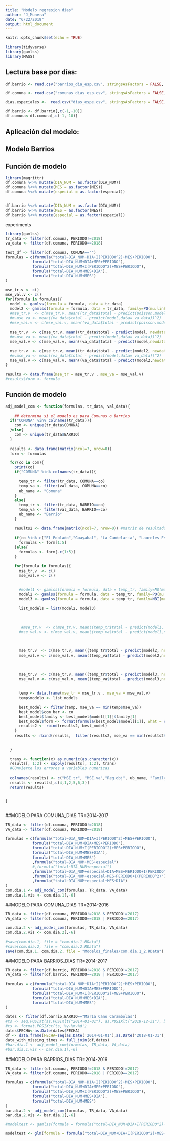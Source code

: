 ```yaml
---
title: "Modelo regresion dias"
author: "J_Munera"
date: "6/22/2019"
output: html_document
---
```


```r
knitr::opts_chunk$set(echo = TRUE)
```


```r
library(tidyverse)
library(gamlss)
library(MASS)
```

## Lectura base por días:

```r
df.barrio <- read.csv("barrios_dia_esp.csv", stringsAsFactors = FALSE, encoding = "ISO_8859-1", header = T)

df.comuna <- read.csv("comunas_dias_esp.csv", stringsAsFactors = FALSE, encoding = "ISO_8859-1", header = T)

dias.especiales <-  read.csv("dias_espe.csv", stringsAsFactors = FALSE, encoding = "ISO_8859-1", header = T)

df.barrio <- df.barrio[,c(-1,-10)] 
df.comuna<-df.comuna[,c(-1,-10)] 

```


## Aplicación del modelo:

## Modelo Barrios


## Función de modelo


```r
library(magrittr)
df.comuna %<>% mutate(DIA_NUM = as.factor(DIA_NUM))
df.comuna %<>% mutate(MES = as.factor(MES))
df.comuna %<>% mutate(especial = as.factor(especial))


df.barrio %<>% mutate(DIA_NUM = as.factor(DIA_NUM))
df.barrio %<>% mutate(MES = as.factor(MES))
df.barrio %<>% mutate(especial = as.factor(especial))
```

experiments
```r
library(gamlss)
tr_data <- filter(df.comuna, PERIODO!=2018)
va_data <- filter(df.comuna, PERIODO==2018)

test_df <- filter(df.comuna, COMUNA=="")
formulas = c(formula("total~DIA_NUM+DIA+I(PERIODO^2)+MES+PERIODO"),
            formula("total~DIA_NUM+DIA+MES+PERIODO"),
            formula("total~DIA_NUM+I(PERIODO^2)+MES+PERIODO"),
            formula("total~DIA_NUM+MES+DIA"),
            formula("total~DIA_NUM+MES")
)

mse_tr.v <- c()
mse_val.v <- c()
for(formula in formulas){
  model <- gamlss(formula = formula, data = tr_data)
  model2 <- gamlss(formula = formula, data = tr_data, family=PO(mu.link = "identity"))
  #mse_tr.v  <- c(mse_tr.v, mean((tr_data$total - predict(poisson.model, new=tr_data))^2))
  #m.mse_va <- mean((va_data$total - predict(model,data= va_data))^2)
  #mse_val.v <- c(mse_val.v, mean((va_data$total - predict(poisson.model,new= va_data))^2))
  
  mse_tr.v  <- c(mse_tr.v, mean((tr_data$total - predict(model, newdata=tr_data, data=tr_data))^2))
  #m.mse_va <- mean((va_data$total - predict(model,data= va_data))^2)
  mse_val.v <- c(mse_val.v, mean((va_data$total - predict(model,newdata= va_data, data=tr_data))^2))
  
  mse_tr.v  <- c(mse_tr.v, mean((tr_data$total - predict(model2, newdata=tr_data, data=tr_data))^2))
  #m.mse_va <- mean((va_data$total - predict(model,data= va_data))^2)
  mse_val.v <- c(mse_val.v, mean((va_data$total - predict(model2,newdata= va_data,data=tr_data))^2))
}

results <- data.frame(mse_tr = mse_tr.v , mse_va = mse_val.v)
#results$form <- formula
```


## Función de modelo
```r
adj_model_com <- function(formulas, tr_data, val_data){
  
    ## determina si el modelo es para Comunas o Barrios
  if("COMUNA" %in% colnames(tr_data)){
    com <- unique(tr_data$COMUNA)
  }else{
    com <- unique(tr_data$BARRIO)
  }
  
  results <- data.frame(matrix(ncol=7, nrow=0))
  form <- formulas

  for(co in com){
    print(co)
    if("COMUNA" %in% colnames(tr_data)){
      
      temp_tr <- filter(tr_data, COMUNA==co)
      temp_va <- filter(val_data, COMUNA==co)
      ub_name <- "Comuna"
    }
    else{
      temp_tr <- filter(tr_data, BARRIO==co)
      temp_va <- filter(val_data, BARRIO==co)
      ub_name <- "Barrio"
    }
    
    results2 <- data.frame(matrix(ncol=7, nrow=0)) #matriz de resultados para cada formula
    
    if(co %in% c("El Poblado","Guayabal", "La Candelaria", "Laureles Estadio")){
      formulas <- form[1:5]
    }else{
      formulas <- form[-c(1:5)]
    }
    
    for(formula in formulas){
      mse_tr.v  <- c()
      mse_val.v <- c()
      
      
      #model1 <- gamlss(formula = formula, data = temp_tr, family=NO(mu.link = "identity"))
      model2 <- gamlss(formula = formula, data = temp_tr, family=PO(mu.link = "identity"))
      model3 <- gamlss(formula = formula, data = temp_tr, family=NBI(mu.link = "identity"))
      
      list_models = list(model2, model3)
      
      
       
       #mse_tr.v  <- c(mse_tr.v, mean((temp_tr$total - predict(model1, newdata=temp_tr,data=temp_tr))^2))
      #mse_val.v <- c(mse_val.v, mean((temp_va$total - predict(model1,newdata= temp_va,data=temp_tr))^2))
    
      
      
      mse_tr.v  <- c(mse_tr.v, mean((temp_tr$total - predict(model2, newdata=temp_tr,data=temp_tr))^2))
      mse_val.v <- c(mse_val.v, mean((temp_va$total - predict(model2,newdata= temp_va,data=temp_tr))^2))
      
      
      
      mse_tr.v  <- c(mse_tr.v, mean((temp_tr$total - predict(model3, newdata=temp_tr,data=temp_tr))^2))
      mse_val.v <- c(mse_val.v, mean((temp_va$total - predict(model3,newdata= temp_va,data=temp_tr))^2))
      
      
      temp <- data.frame(mse_tr = mse_tr.v , mse_va = mse_val.v)
      temp$modelo <- list_models
      
      best_model <- filter(temp, mse_va == min(temp$mse_va))
      best_model$com_bar <- co
      best_model$family <- best_model$model[[1]]$family[1]
      best_model$form <- format(formula(best_model$model[[1]], what = c("mu")))
      results2 <- rbind(results2, best_model)
    }
    results <- rbind(results,  filter(results2, mse_va == min(results2$mse_va)))
    
      
  }
  
  trans <- function(x) as.numeric(as.character(x))
  results[, 1:2] <- sapply(results[, 1:2], trans)
  #COnvierte los errores a variables numericas
  
  colnames(results) <- c("MSE.tr", "MSE.va","Reg.obj", ub_name, "Family", "Formula")
  results <- results[,c(4,1,2,5,6,3)]
  return(results)
  

}
  
```

##MODELO PARA COMUNA_DIAS TR=2014-2017
```r
TR_data <- filter(df.comuna, PERIODO!=2018)
VA_data <- filter(df.comuna, PERIODO==2018)

formulas = c(formula("total~DIA_NUM+DIA+I(PERIODO^2)+MES+PERIODO"),
            formula("total~DIA_NUM+DIA+MES+PERIODO"),
            formula("total~DIA_NUM+I(PERIODO^2)+MES+PERIODO"),
            formula("total~DIA_NUM+MES+DIA"),
            formula("total~DIA_NUM+MES")
            ,formula("total~DIA_NUM+MES+especial")
            #,formula("total~DIA_NUM+especial")
            ,formula("total~DIA_NUM+especial+DIA+MES+PERIODO+I(PERIODO^2)")
            ,formula("total~DIA_NUM+especial+MES+PERIODO+I(PERIODO^2)")
            ,formula("total~DIA_NUM+especial+MES+DIA")
)
com.dia.1 <- adj_model_com(formulas, TR_data, VA_data)
com.dia.1.vis <- com.dia.1[,-6]
```


##MODELO PARA COMUNA_DIAS TR=2014-2016
```r
TR_data <- filter(df.comuna, PERIODO!=2018 & PERIODO!=2017)
VA_data <- filter(df.comuna, PERIODO==2018 | PERIODO==2017)

com.dia.2 <- adj_model_com(formulas, TR_data, VA_data)
com.dia.2.vis <- com.dia.2[,-6]
```



```r
#save(com.dia.1, file = "com.dia.1.RData")
#save(com.dia.2, file = "com.dia.2.RData")
save(com.dia.1, com.dia.2, file = "Modelos_finales/com.dia.1_2.RData")
```


##MODELO PARA BARRIOS_DIAS TR=2014-2017
```r
TR_data <- filter(df.barrio, PERIODO!=2018 & PERIODO!=2017)
VA_data <- filter(df.barrio, PERIODO==2018 | PERIODO==2017)

formulas = c(formula("total~DIA_NUM+DIA+I(PERIODO^2)+MES+PERIODO"),
            formula("total~DIA_NUM+DIA+MES+PERIODO"),
            formula("total~DIA_NUM+I(PERIODO^2)+MES+PERIODO"),
            formula("total~DIA_NUM+MES+DIA"),
            formula("total~DIA_NUM+MES")
)

dates <- filter(df.barrio,BARRIO=="María Cano Carambolas")
#ts <- seq.POSIXt(as.POSIXlt("2014-01-01"), as.POSIXlt("2018-12-31"), by="day")
#ts <- format.POSIXct(ts,'%y-%m-%d')
dates$FECHA<-as.Date(dates$FECHA)
df <- data.frame(FECHA=seq(as.Date('2014-01-01'),as.Date('2018-01-31'),by = 1))
data_with_missing_times <- full_join(df,dates)
#bar.dia.1 <- adj_model_com(formulas, TR_data, VA_data)
#bar.dia.1.vis <- bar.dia.1[,-6]
```


##MODELO PARA BARRIOS_DIAS TR=2014-2016
```r
TR_data <- filter(df.comuna, PERIODO!=2018 & PERIODO!=2017)
VA_data <- filter(df.comuna, PERIODO==2018 | PERIODO==2017)

formulas = c(formula("total~DIA_NUM+DIA+I(PERIODO^2)+MES+PERIODO"),
            formula("total~DIA_NUM+DIA+MES+PERIODO"),
            formula("total~DIA_NUM+I(PERIODO^2)+MES+PERIODO"),
            formula("total~DIA_NUM+MES+DIA"),
            formula("total~DIA_NUM+MES")
)
bar.dia.2 <- adj_model_com(formulas, TR_data, VA_data)
bar.dia.2.vis <- bar.dia.1[,-6]
```


```r
#modeltest <- gamlss(formula = formula("total~DIA_NUM+DIA+I(PERIODO^2)+MES+PERIODO+especial"), data = df.comuna[df.comuna$COMUNA=="El Poblado",], family=PO(mu.link = "identity"))

modeltest <- glm(formula = formula("total~DIA_NUM+DIA+I(PERIODO^2)+MES+PERIODO+especial"), data = df.comuna[df.comuna$COMUNA=="El Poblado",])
```

